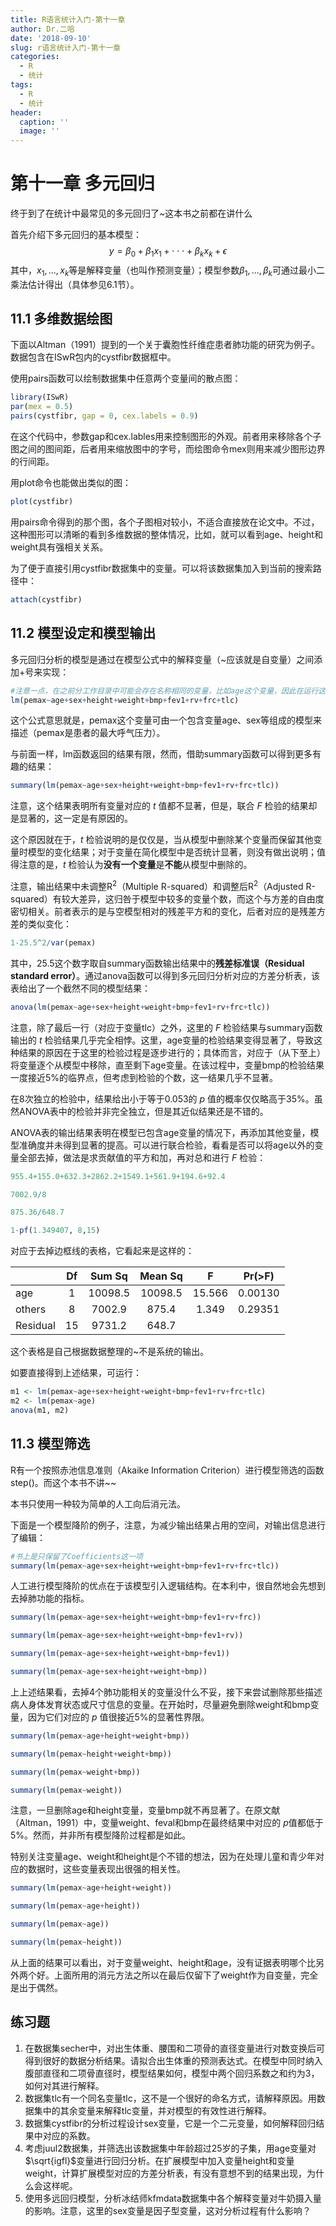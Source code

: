 ```yaml
---
title: R语言统计入门-第十一章
author: Dr.二哈
date: '2018-09-10'
slug: r语言统计入门-第十一章
categories:
  - R
  - 统计
tags:
  - R
  - 统计
header:
  caption: ''
  image: ''
---
```


# 第十一章 多元回归

终于到了在统计中最常见的多元回归了~这本书之前都在讲什么

首先介绍下多元回归的基本模型：
$$
y=\beta_0+\beta_1x_1+\cdot\cdot\cdot+\beta_kx_k+\epsilon
$$
其中，$x_1,...,x_k$等是解释变量（也叫作预测变量）；模型参数$\beta_1,...,\beta_k$可通过最小二乘法估计得出（具体参见6.1节）。

## 11.1 多维数据绘图

下面以Altman（1991）提到的一个关于囊胞性纤维症患者肺功能的研究为例子。数据包含在ISwR包内的cystfibr数据框中。

使用pairs函数可以绘制数据集中任意两个变量间的散点图：

```R
library(ISwR)
par(mex = 0.5)
pairs(cystfibr, gap = 0, cex.labels = 0.9)
```

 在这个代码中，参数gap和cex.lables用来控制图形的外观。前者用来移除各个子图之间的图间距，后者用来缩放图中的字号，而绘图命令mex则用来减少图形边界的行间距。

用plot命令也能做出类似的图：

```R
plot(cystfibr)
```

用pairs命令得到的那个图，各个子图相对较小，不适合直接放在论文中。不过，这种图形可以清晰的看到多维数据的整体情况，比如，就可以看到age、height和weight具有强相关关系。

为了便于直接引用cystfibr数据集中的变量。可以将该数据集加入到当前的搜索路径中：

```R
attach(cystfibr)
```

## 11.2 模型设定和模型输出

多元回归分析的模型是通过在模型公式中的解释变量（~应该就是自变量）之间添加+号来实现：

```R
#注意一点，在之前分工作目录中可能会存在名称相同的变量，比如age这个变量，因此在运行这个命令前，需要清空工作目录。
lm(pemax~age+sex+height+weight+bmp+fev1+rv+frc+tlc)
```

这个公式意思就是，pemax这个变量可由一个包含变量age、sex等组成的模型来描述（pemax是患者的最大呼气压力）。

与前面一样，lm函数返回的结果有限，然而，借助summary函数可以得到更多有趣的结果：

```R
summary(lm(pemax~age+sex+height+weight+bmp+fev1+rv+frc+tlc))
```

注意，这个结果表明所有变量对应的 *t* 值都不显著，但是，联合 *F* 检验的结果却是显著的，这一定是有原因的。

这个原因就在于，*t* 检验说明的是仅仅是，当从模型中删除某个变量而保留其他变量时模型的变化结果；对于变量在简化模型中是否统计显著，则没有做出说明；值得注意的是，*t* 检验认为**没有一个变量**是**不能**从模型中删除的。

注意，输出结果中未调整R^2^（Multiple R-squared）和调整后R^2^（Adjusted R-squared）有较大差异，这归咎于模型中较多的变量个数，而这个与方差的自由度密切相关。前者表示的是与空模型相对的残差平方和的变化，后者对应的是残差方差的类似变化：

```R
1-25.5^2/var(pemax)
```

其中，25.5这个数字取自summary函数输出结果中的**残差标准误（Residual standard error）**。通过anova函数可以得到多元回归分析对应的方差分析表，该表给出了一个截然不同的模型结果：

```R
anova(lm(pemax~age+sex+height+weight+bmp+fev1+rv+frc+tlc))
```

注意，除了最后一行（对应于变量tlc）之外，这里的 *F* 检验结果与summary函数输出的 *t* 检验结果几乎完全相悖。这里，age变量的检验结果变得显著了，导致这种结果的原因在于这里的检验过程是逐步进行的；具体而言，对应于（从下至上）将变量逐个从模型中移除，直至剩下age变量。在该过程中，变量bmp的检验结果一度接近5%的临界点，但考虑到检验的个数，这一结果几乎不显著。

在8次独立的检验中，结果给出小于等于0.053的 *p* 值的概率仅仅略高于35%。虽然ANOVA表中的检验并非完全独立，但是其近似结果还是不错的。

ANOVA表的输出结果表明在模型已包含age变量的情况下，再添加其他变量，模型准确度并未得到显著的提高。可以进行联合检验，看看是否可以将age以外的变量全部去掉，做法是求贡献值的平方和加，再对总和进行 *F* 检验：

```R
955.4+155.0+632.3+2862.2+1549.1+561.9+194.6+92.4
```

```R
7002.9/8
```

```R
875.36/648.7
```

```R
1-pf(1.349407, 8,15)
```

对应于去掉边框线的表格，它看起来是这样的：

|          |  Df  | Sum Sq  | Mean Sq |   F    | Pr(>F)  |
| -------- | :--: | :-----: | :-----: | :----: | :-----: |
| age      |  1   | 10098.5 | 10098.5 | 15.566 | 0.00130 |
| others   |  8   | 7002.9  |  875.4  | 1.349  | 0.29351 |
| Residual |  15  | 9731.2  |  648.7  |        |         |

这个表格是自己根据数据整理的~不是系统的输出。

如要直接得到上述结果，可运行：

```R
m1 <- lm(pemax~age+sex+height+weight+bmp+fev1+rv+frc+tlc)
m2 <- lm(pemax~age)
anova(m1, m2)
```

## 11.3 模型筛选

R有一个按照赤池信息准则（Akaike Information Criterion）进行模型筛选的函数step()。而这个本书不讲~~

本书只使用一种较为简单的人工向后消元法。

下面是一个模型降阶的例子，注意，为减少输出结果占用的空间，对输出信息进行了编辑：

```R
#书上是只保留了Coefficients这一项
summary(lm(pemax~age+sex+height+weight+bmp+fev1+rv+frc+tlc))
```

人工进行模型降阶的优点在于该模型引入逻辑结构。在本利中，很自然地会先想到去掉肺功能的指标。

```R
summary(lm(pemax~age+sex+height+weight+bmp+fev1+rv+frc))
```

```R
summary(lm(pemax~age+sex+height+weight+bmp+fev1+rv))
```

```R
summary(lm(pemax~age+sex+height+weight+bmp+fev1))
```

```R
summary(lm(pemax~age+sex+height+weight+bmp))
```

上上述结果看，去掉4个肺功能相关的变量没什么不妥，接下来尝试删除那些描述病人身体发育状态或尺寸信息的变量。在开始时，尽量避免删除weight和bmp变量，因为它们对应的 *p* 值很接近5%的显著性界限。

```R
summary(lm(pemax~age+height+weight+bmp))
```

```R
summary(lm(pemax~height+weight+bmp))
```

```R
summary(lm(pemax~weight+bmp))
```

```R
summary(lm(pemax~weight))
```

注意，一旦删除age和height变量，变量bmp就不再显著了。在原文献（Altman，1991）中，变量weight、feval和bmp在最终结果中对应的 *p*值都低于5%。然而，并非所有模型降阶过程都是如此。

特别关注变量age、weight和height是个不错的想法，因为在处理儿童和青少年对应的数据时，这些变量表现出很强的相关性。

```R
summary(lm(pemax~age+height+weight))
```

```R
summary(lm(pemax~age+height))
```

```R
summary(lm(pemax~age))
```

```R
summary(lm(pemax~height))
```

从上面的结果可以看出，对于变量weight、height和age，没有证据表明哪个比另外两个好。上面所用的消元方法之所以在最后仅留下了weight作为自变量，完全是出于偶然。

## 练习题

1. 在数据集secher中，对出生体重、腰围和二项骨的直径变量进行对数变换后可得到很好的数据分析结果。请拟合出生体重的预测表达式。在模型中同时纳入腹部直径和二项骨直径时，模型结果如何，模型中两个回归系数之和约为3，如何对其进行解释。
2. 数据集tlc有一个同名变量tlc，这不是一个很好的命名方式，请解释原因。用数据集中的其余变量来解释tlc变量，并对模型的有效性进行解释。
3. 数据集cystfibr的分析过程设计sex变量，它是一个二元变量，如何解释回归结果中对应的系数。
4. 考虑juul2数据集，并筛选出该数据集中年龄超过25岁的子集，用age变量对$\sqrt{igfl}$变量进行回归分析。在扩展模型中加入变量height和变量weight，计算扩展模型对应的方差分析表，有没有意想不到的结果出现，为什么会这样呢。
5. 使用多远回归模型，分析冰结师kfmdata数据集中各个解释变量对牛奶摄入量的影响。注意，这里的sex变量是因子型变量，这对分析过程有什么影响？
